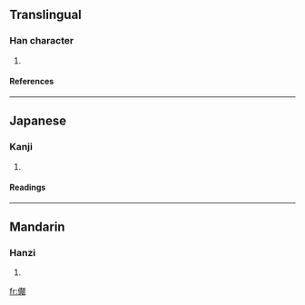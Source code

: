 ==Translingual==
===Han character===
{{Han char|rad=人|as=15|sn=17|four=|canj=人手月山 (OQBU)}}
# {{defn|Han}}
====References====
{{Han ref|kx=0121.061|dkj=01267|hdz=10232.130|uh=512C|ud=20780}}
----
==Japanese==
===Kanji===
{{ja-kanji|grade=|rs=人15}}
# {{defn|Japanese}}
====Readings====
{{ja-readings|on=[[しん]] (shin)|kun=}}
----
==Mandarin==
===Hanzi===
{{cmn-hanzi|pin=[[chèn]] (chen4)|wg=ch'en<sup>4</sup>}}
# {{defn|Mandarin}}

[[fr:儬]]